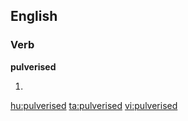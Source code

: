 
==English==

===Verb===
'''pulverised'''

# {{past of|[[pulverise]]}}

[[hu:pulverised]]
[[ta:pulverised]]
[[vi:pulverised]]